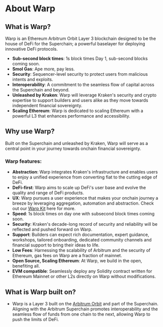 # About Warp

## What is Warp?

Warp is an Ethereum Arbitrum Orbit Layer 3 blockchain designed to be the house of DeFi for the Superchain; a powerful baselayer for deploying innovative DeFi protocols.

- **Sub-second block times**: 1s block times Day 1, sub-second blocks coming soon.
- **Smol Gas**: Ape more, pay less.
- **Security**: Sequencer-level security to protect users from malicious intents and exploits.
- **Interoperability**: A commitment to the seamless flow of capital across the Superchain and beyond.
- **Unleashed by Kraken**: Warp will leverage Kraken's security and crypto expertise to support builders and users alike as they move towards independent financial sovereignty.
- **Scaling Ethereum**: Warp is dedicated to scaling Ethereum with a powerful L3 that enhances performance and accessibility.

## Why use Warp?

Built on the Superchain and unleashed by Kraken, Warp will serve as a central point in your journey towards onchain financial sovereignty.

### Warp features:

- **Abstraction**: Warp integrates Kraken's infrastructure and enables users to enjoy a unified experience from converting fiat to the cutting edge of DeFi.
- **DeFi-first**: Warp aims to scale up DeFi's user base and evolve the quality and range of DeFi products.
- **UX**: Warp pursues a user experience that makes your onchain journey a breeze by leveraging aggregation, automation and abstraction. Check out our <a href="https://docs.warponchain.com/build/ink-kit">Warp Kit</a> here for more.
- **Speed**: 1s block times on day one with subsecond block times coming soon.
- **Security**: Kraken's decade-long record of security and reliability will be reflected and pushed forward on Warp.
- **Support**: Builders can expect rich documentation, expert guidance, workshops, tailored onboarding, dedicated community channels and financial support to bring their ideas to life.
- **Low Fees**: Harnessing the scalability of Arbitrum and the security of Ethereum, gas fees on Warp are a fraction of mainnet.
- **Open Source, Scaling Ethereum**: At Warp, we build in the open, benefiting all.
- **EVM compatible**: Seamlessly deploy any Solidity contract written for Ethereum Mainnet or other L2s directly on Warp without modifications.

## What is Warp built on?

- Warp is a Layer 3 built on the [Arbitrum Orbit](https://docs.optimism.io/stack/getting-started) and part of the Superchain. Aligning with the Arbitrum Superchain promotes interoperability and the seamless flow of funds from one chain to the next, allowing Warp to push the limits of DeFi.
